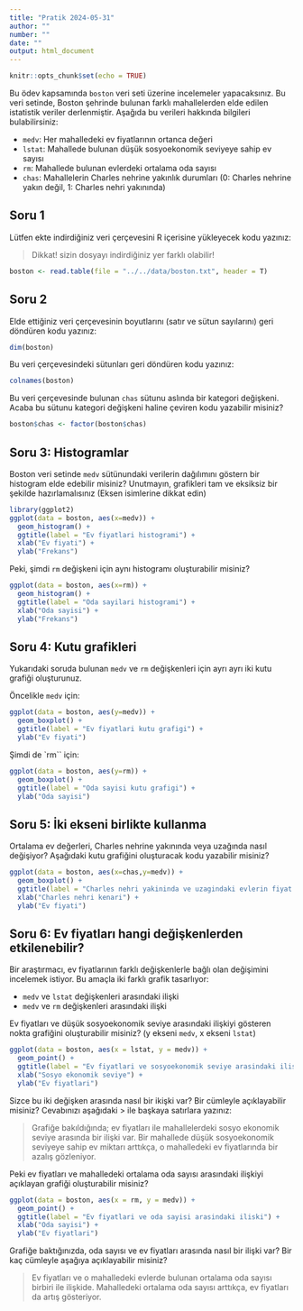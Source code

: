 ```yaml
---
title: "Pratik 2024-05-31"
author: ""
number: ""
date: ""
output: html_document
---
```


```r
knitr::opts_chunk$set(echo = TRUE)
```

Bu ödev kapsamında `boston` veri seti üzerine incelemeler yapacaksınız. Bu veri setinde, Boston şehrinde bulunan farklı mahallelerden elde edilen istatistik veriler derlenmiştir. Aşağıda bu verileri hakkında bilgileri bulabilirsiniz:

+ `medv`: Her mahalledeki ev fiyatlarının ortanca değeri 
+ `lstat`: Mahallede bulunan düşük sosyoekonomik seviyeye sahip ev sayısı
+ `rm`: Mahallede bulunan evlerdeki ortalama oda sayısı
+ `chas`: Mahallelerin Charles nehrine yakınlık durumları (0: Charles nehrine yakın değil, 1: Charles nehri yakınında)

## Soru 1

Lütfen ekte indirdiğiniz veri çerçevesini R içerisine yükleyecek kodu yazınız:

> Dikkat! sizin dosyayı indirdiğiniz yer farklı olabilir!

```r
boston <- read.table(file = "../../data/boston.txt", header = T)
```

## Soru 2

Elde ettiğiniz veri çerçevesinin boyutlarını (satır ve sütun sayılarını) geri döndüren kodu yazınız:

```r
dim(boston)
```


Bu veri çerçevesindeki sütunları geri döndüren kodu yazınız:

```r
colnames(boston)
```

Bu veri çerçevesinde bulunan `chas` sütunu aslında bir kategori değişkeni. Acaba bu sütunu kategori değişkeni haline çeviren kodu yazabilir misiniz?

```r
boston$chas <- factor(boston$chas)
```

## Soru 3: Histogramlar

Boston veri setinde `medv` sütünundaki verilerin dağılımını göstern bir histogram elde edebilir misiniz? Unutmayın, grafikleri tam ve eksiksiz bir şekilde hazırlamalısınız (Eksen isimlerine dikkat edin)

```r
library(ggplot2)
ggplot(data = boston, aes(x=medv)) + 
  geom_histogram() + 
  ggtitle(label = "Ev fiyatlari histogrami") + 
  xlab("Ev fiyati") + 
  ylab("Frekans")
```

Peki, şimdi `rm` değişkeni için aynı histogramı oluşturabilir misiniz?

```r
ggplot(data = boston, aes(x=rm)) + 
  geom_histogram() + 
  ggtitle(label = "Oda sayilari histogrami") + 
  xlab("Oda sayisi") + 
  ylab("Frekans")
```

## Soru 4: Kutu grafikleri

Yukarıdaki soruda bulunan `medv` ve `rm` değişkenleri için ayrı ayrı iki kutu grafiği oluşturunuz.

Öncelikle `medv` için:

```r
ggplot(data = boston, aes(y=medv)) + 
  geom_boxplot() + 
  ggtitle(label = "Ev fiyatlari kutu grafigi") + 
  ylab("Ev fiyati")
```

Şimdi de `rm`` için:

```r
ggplot(data = boston, aes(y=rm)) + 
  geom_boxplot() + 
  ggtitle(label = "Oda sayisi kutu grafigi") + 
  ylab("Oda sayisi")

```

## Soru 5: İki ekseni birlikte kullanma

Ortalama ev değerleri, Charles nehrine yakınında veya uzağında nasıl değişiyor? Aşağıdaki kutu grafiğini oluşturacak kodu yazabilir misiniz?

```r
ggplot(data = boston, aes(x=chas,y=medv)) + 
  geom_boxplot() + 
  ggtitle(label = "Charles nehri yakininda ve uzagindaki evlerin fiyat dagilimlari") + 
  xlab("Charles nehri kenari") + 
  ylab("Ev fiyati")
```

## Soru 6: Ev fiyatları hangi değişkenlerden etkilenebilir?

Bir araştırmacı, ev fiyatlarının farklı değişkenlerle bağlı olan değişimini incelemek istiyor. Bu amaçla iki farklı grafik tasarlıyor:

+ `medv` ve `lstat` değişkenleri arasındaki ilişki
+ `medv` ve `rm` değişkenleri arasındaki ilişki

Ev fiyatları ve düşük sosyoekonomik seviye arasındaki ilişkiyi gösteren nokta grafiğini oluşturabilir misiniz? (y ekseni `medv`, x ekseni `lstat`)

```r
ggplot(data = boston, aes(x = lstat, y = medv)) + 
  geom_point() + 
  ggtitle(label = "Ev fiyatlari ve sosyoekonomik seviye arasindaki iliski") + 
  xlab("Sosyo ekonomik seviye") + 
  ylab("Ev fiyatlari")
```

Sizce bu iki değişken arasında nasıl bir ikişki var? Bir cümleyle açıklayabilir misiniz? Cevabınızı aşağıdaki \> ile başkaya satırlara yazınız:

> Grafiğe bakıldığında; ev fiyatları ile mahallelerdeki sosyo ekonomik seviye arasında bir ilişki var.
> Bir mahallede düşük sosyoekonomik seviyeye sahip ev miktarı arttıkça, o mahalledeki ev fiyatlarında bir azalış gözleniyor.

Peki ev fiyatları ve mahalledeki ortalama oda sayısı arasındaki ilişkiyi açıklayan grafiği oluşturabilir misiniz?

```r
ggplot(data = boston, aes(x = rm, y = medv)) + 
  geom_point() + 
  ggtitle(label = "Ev fiyatlari ve oda sayisi arasindaki iliski") + 
  xlab("Oda sayisi") + 
  ylab("Ev fiyatlari")
```

Grafiğe baktığınızda, oda sayısı ve ev fiyatları arasında nasıl bir ilişki var? Bir kaç cümleyle aşağıya açıklayabilir misiniz?

> Ev fiyatları ve o mahalledeki evlerde bulunan ortalama oda sayısı birbiri ile ilişkide.
> Mahalledeki ortalama oda sayısı arttıkça, ev fiyatları da artış gösteriyor.
>
>

